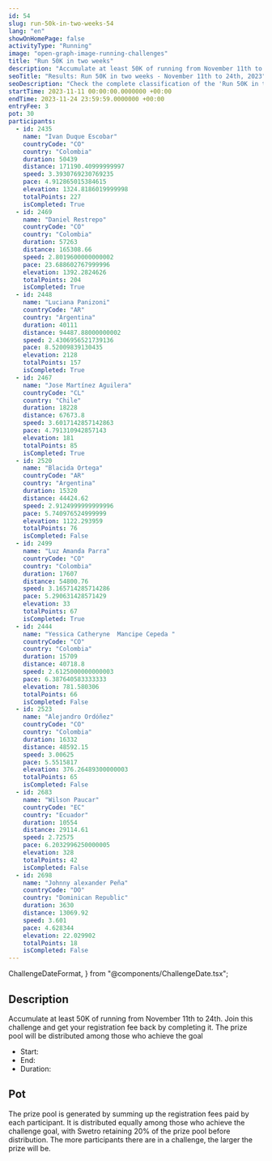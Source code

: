 ```yaml
---
id: 54
slug: run-50k-in-two-weeks-54
lang: "en"
showOnHomePage: false
activityType: "Running"
image: "open-graph-image-running-challenges"
title: "Run 50K in two weeks"
description: "Accumulate at least 50K of running from November 11th to 24th. Join this challenge and get your registration fee back by completing it. The prize pool will be distributed among those who achieve the goal"
seoTitle: "Results: Run 50K in two weeks - November 11th to 24th, 2023"
seoDescription: "Check the complete classification of the 'Run 50K in two weeks' challenge. A running event that took place from November 11th to 24th, 2023."
startTime: 2023-11-11 00:00:00.0000000 +00:00
endTime: 2023-11-24 23:59:59.0000000 +00:00
entryFee: 3
pot: 30
participants:
  - id: 2435
    name: "Ivan Duque Escobar"
    countryCode: "CO"
    country: "Colombia"
    duration: 50439
    distance: 171190.40999999997
    speed: 3.3930769230769235
    pace: 4.912865015384615
    elevation: 1324.8186019999998
    totalPoints: 227
    isCompleted: True
  - id: 2469
    name: "Daniel Restrepo"
    countryCode: "CO"
    country: "Colombia"
    duration: 57263
    distance: 165308.66
    speed: 2.8019600000000002
    pace: 23.688602767999996
    elevation: 1392.2824626
    totalPoints: 204
    isCompleted: True
  - id: 2448
    name: "Luciana Panizoni"
    countryCode: "AR"
    country: "Argentina"
    duration: 40111
    distance: 94487.88000000002
    speed: 2.4306956521739136
    pace: 8.52009839130435
    elevation: 2128
    totalPoints: 157
    isCompleted: True
  - id: 2467
    name: "Jose Martínez Aguilera"
    countryCode: "CL"
    country: "Chile"
    duration: 18228
    distance: 67673.8
    speed: 3.6017142857142863
    pace: 4.791310942857143
    elevation: 181
    totalPoints: 85
    isCompleted: True
  - id: 2520
    name: "Blacida Ortega"
    countryCode: "AR"
    country: "Argentina"
    duration: 15320
    distance: 44424.62
    speed: 2.9124999999999996
    pace: 5.740976524999999
    elevation: 1122.293959
    totalPoints: 76
    isCompleted: False
  - id: 2499
    name: "Luz Amanda Parra"
    countryCode: "CO"
    country: "Colombia"
    duration: 17607
    distance: 54800.76
    speed: 3.165714285714286
    pace: 5.290631428571429
    elevation: 33
    totalPoints: 67
    isCompleted: True
  - id: 2444
    name: "Yessica Catheryne  Mancipe Cepeda "
    countryCode: "CO"
    country: "Colombia"
    duration: 15709
    distance: 40718.8
    speed: 2.6125000000000003
    pace: 6.387640583333333
    elevation: 781.580306
    totalPoints: 66
    isCompleted: False
  - id: 2523
    name: "Alejandro Ordóñez"
    countryCode: "CO"
    country: "Colombia"
    duration: 16332
    distance: 48592.15
    speed: 3.00625
    pace: 5.5515817
    elevation: 376.26489300000003
    totalPoints: 65
    isCompleted: False
  - id: 2683
    name: "Wilson Paucar"
    countryCode: "EC"
    country: "Ecuador"
    duration: 10554
    distance: 29114.61
    speed: 2.72575
    pace: 6.2032996250000005
    elevation: 328
    totalPoints: 42
    isCompleted: False
  - id: 2698
    name: "Johnny alexander Peña"
    countryCode: "DO"
    country: "Dominican Republic"
    duration: 3630
    distance: 13069.92
    speed: 3.601
    pace: 4.628344
    elevation: 22.029902
    totalPoints: 18
    isCompleted: False
---
```


  ChallengeDateFormat,
} from "@components/ChallengeDate.tsx";

## Description

Accumulate at least 50K of running from November 11th to 24th. Join this challenge and get your registration fee back by completing it. The prize pool will be distributed among those who achieve the goal

- Start: <ChallengeDate date={frontmatter.startTime} lang={frontmatter.lang} dateFormat={ChallengeDateFormat.Long} client:load />
- End: <ChallengeDate date={frontmatter.endTime} lang={frontmatter.lang} dateFormat={ChallengeDateFormat.Long} client:load />
- Duration: <ChallengeDuration startTime={frontmatter.startTime} endTime={frontmatter.endTime} lang={frontmatter.lang} client:load />

## Pot

The prize pool is generated by summing up the registration fees paid by each participant. It is distributed equally among those who achieve the challenge goal, with Swetro retaining 20% of the prize pool before distribution.
The more participants there are in a challenge, the larger the prize will be.
